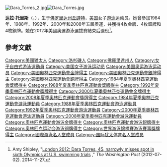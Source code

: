 [[File:Dara_Torres_2.jpg|thumb]][[File:Dara_Torres.jpg|thumb]]

{{MedalTableTop}}
{{MedalCompetition|[[奧林匹克運動會|奧林匹克運動會]]}}
{{MedalGold| [[1984年夏季奧林匹克運動會|1984年洛杉磯]] | [[1984年夏季奧林匹克運動會游泳比賽|4×100米自由泳接力]]}} 
{{MedalGold| [[1992年夏季奧林匹克運動會|1992年巴塞隆納]] | [[1992年夏季奧林匹克運動會游泳比賽|4×100米自由泳接力]]}} 
{{MedalGold| [[2000年夏季奧林匹克運動會|2000年悉尼]]<ref>{{cite web |url=http://static.espn.go.com/oly/summer00/swimming/index.html |title=ESPN Sydney Swimming |accessdate=2009-03-13 |archive-date=2014-09-07 |archive-url=https://web.archive.org/web/20140907122904/http://static.espn.go.com/oly/summer00/swimming/index.html |dead-url=yes }}</ref> | [[2000年奧林匹克運動會游泳比賽|4×100米自由泳接力]]}} 
{{MedalGold| [[2000年夏季奧林匹克運動會|2000年悉尼]] | [[2000年夏季奧林匹克運動會游泳比賽|4×100米混合接力]]}} 
{{MedalSilver| [[1988年夏季奧林匹克運動會|1988年漢城]] | [[1988年夏季奧林匹克運動會游泳比賽|4x100米自由泳接力]]}} 
{{MedalSilver| [[2008年夏季奧林匹克運動會|2008年北京]] | [[2008年夏季奧林匹克運動會游泳比賽|4×100米自由泳接力]]}}
{{MedalSilver| [[2008年夏季奧林匹克運動會|2008年北京]] | [[2008年夏季奧林匹克運動會游泳比賽|50米自由泳]]}}
{{MedalSilver| [[2008年夏季奧林匹克運動會|2008年北京]] | [[2008年夏季奧林匹克運動會游泳比賽|4×100米混合接力]]}}
{{MedalBronze| [[1988年夏季奧林匹克運動會|1988年漢城]] | [[1988年夏季奧林匹克運動會游泳比賽|4×100米自由泳接力]]}} 
{{MedalBronze| [[2000年夏季奧林匹克運動會|2000年悉尼]] | [[2000年夏季奧林匹克運動會游泳比賽|50米自由泳]]}} 
{{MedalBronze| 2000年悉尼 | [[2000年夏季奧林匹克運動會游泳比賽|100米自由泳]]}} 
{{MedalBronze| 2000年悉尼 | [[2000年夏季奧林匹克運動會游泳比賽|100米蝶泳]]}} 
{{MedalBottom}}

'''达拉·托里斯'''（{{lang-en|Dara Torres}}，{{bd|1967年|4月15日||}}），生于[[佛罗里达州|佛罗里达州]][[丘辟特_(佛罗里达州)|丘辟特]]，[[美国|美国]]女子[[游泳|游泳]]运动员。她曾參加1984年、1988年、1992年、2000年和2008年五屆奧運，共獲得4枚金牌、4枚銀牌和4枚銅牌。她在2012年美國奧運游泳選拔賽結束后退役<ref name=shipley7022012>Amy Shipley, "[https://www.washingtonpost.com/sports/olympics/dara-torres-45-narrowly-misses-spot-in-sixth-olympics-at-us-swim-trials/2012/07/02/gJQAUcBVJW_story.html  London 2012: Dara Torres, 45, narrowly misses spot in sixth Olympics at U.S. swimming trials] {{Wayback|url=https://www.washingtonpost.com/sports/olympics/dara-torres-45-narrowly-misses-spot-in-sixth-olympics-at-us-swim-trials/2012/07/02/gJQAUcBVJW_story.html |date=20190722184504 }}," ''The Washington Post'' (2012-07-02). 2014-11-27.</ref>。

== 參考文獻 ==
{{reflist}}

{{夏季奥林匹克运动会女子4×100米自由泳接力比赛}}
{{奥林匹克运动会游泳比赛女子4×100米混合泳接力冠军}}

{{Authority control}}
{{DEFAULTSORT:Torres, Dara}}
[[Category:美國猶太人|Category:美國猶太人]]
[[Category:洛杉磯人|Category:洛杉磯人]]
[[Category:佛羅里達州人|Category:佛羅里達州人]]
[[Category:女子自由式游泳運動員|Category:女子自由式游泳運動員]]
[[Category:美国女子游泳运动员|Category:美国女子游泳运动员]]
[[Category:美国奥运游泳运动员|Category:美国奥运游泳运动员]]
[[Category:美國奧林匹克運動會金牌得主|Category:美國奧林匹克運動會金牌得主]]
[[Category:美國奧林匹克運動會銀牌得主|Category:美國奧林匹克運動會銀牌得主]]
[[Category:美國奧林匹克運動會銅牌得主|Category:美國奧林匹克運動會銅牌得主]]
[[Category:1984年夏季奧林匹克運動會獎牌得主|Category:1984年夏季奧林匹克運動會獎牌得主]]
[[Category:1988年夏季奧林匹克運動會獎牌得主|Category:1988年夏季奧林匹克運動會獎牌得主]]
[[Category:1992年夏季奧林匹克運動會獎牌得主|Category:1992年夏季奧林匹克運動會獎牌得主]]
[[Category:2000年夏季奧林匹克運動會金牌得主|Category:2000年夏季奧林匹克運動會金牌得主]]
[[Category:2008年夏季奧林匹克運動會獎牌得主|Category:2008年夏季奧林匹克運動會獎牌得主]]
[[Category:1984年夏季奧林匹克運動會游泳運動員|Category:1984年夏季奧林匹克運動會游泳運動員]]
[[Category:1988年夏季奧林匹克運動會游泳運動員|Category:1988年夏季奧林匹克運動會游泳運動員]]
[[Category:1992年夏季奧林匹克運動會游泳運動員|Category:1992年夏季奧林匹克運動會游泳運動員]]
[[Category:2000年夏季奧林匹克運動會游泳運動員|Category:2000年夏季奧林匹克運動會游泳運動員]]
[[Category:2008年夏季奧林匹克運動會游泳運動員|Category:2008年夏季奧林匹克運動會游泳運動員]]
[[Category:奧林匹克運動會游泳金牌得主|Category:奧林匹克運動會游泳金牌得主]]
[[Category:奧林匹克運動會游泳銀牌得主|Category:奧林匹克運動會游泳銀牌得主]]
[[Category:奥林匹克运动会游泳铜牌得主|Category:奥林匹克运动会游泳铜牌得主]]
[[Category:世界游泳錦標賽游泳賽事獎牌得主|Category:世界游泳錦標賽游泳賽事獎牌得主]]
[[Category:國際游泳名人堂成員|Category:國際游泳名人堂成員]]
[[Category:国际犹太体育名人堂成员|Category:国际犹太体育名人堂成员]]